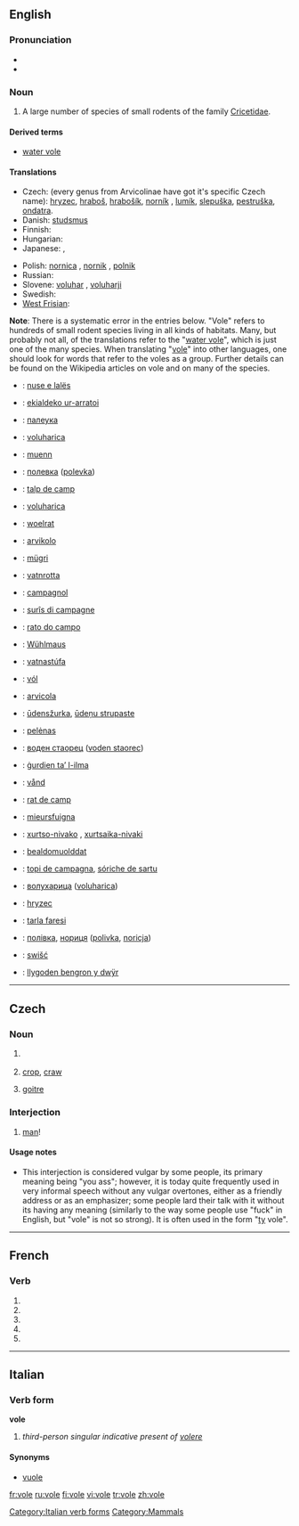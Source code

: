 {{also|volé}}
==English==
{{wikipedia}}

===Pronunciation===
* {{IPA|/'vəʊl/}}
* {{rhymes|əʊl}}

===Noun===
{{en-noun}}

# A large number of species of small rodents of the family [[Cricetidae]].

====Derived terms====
* [[water vole]]

====Translations====
{{trans-top|vole}}
* Czech: (every genus from Arvicolinae have got it's specific Czech name): [[hryzec]], [[hraboš]], [[hrabošík]], [[norník]] , [[lumík]], [[slepuška]], [[pestruška]], [[ondatra]].
* Danish: [[studsmus]] {{c}}
* Finnish: {{t+|fi|myyrä}}
* Hungarian: {{t|hu|hörcsögfélék}}
* Japanese: {{t|ja|ハタネズミ|tr=hatanezumi|sc=Jpan}}, {{t|ja|畑鼠|tr=hatanezumi|sc=Jpan}}
{{trans-mid}}
* Polish: [[nornica]] {{f}}, [[nornik]] {{m}}, [[polnik]] {{m}}
* Russian: {{t+|ru|полёвка|f|tr=pol'óvka|sc=Cyrl}}
* Slovene: [[voluhar]] {{m}}, [[voluharji]] {{p}}
* Swedish: {{t+|sv|sork}}
* [[West Frisian]]: {{t+|fy|wrotmûs|xs=West Frisian}}
{{trans-bottom}}

{{checktrans-top}}
'''Note''': There is a systematic error in the entries below. "Vole" refers to hundreds of small rodent species living in all kinds of habitats. Many, but probably not all, of the translations refer to the "[[water vole]]", which is just one of the many species. When translating "[[vole]]" into other languages, one should look for words that refer to the voles as a group. Further details can be found on the Wikipedia articles on vole and on many of the species.
* {{ttbc|Albanian}}: [[nuse e lalës]]
* {{ttbc|Basque}}: [[ekialdeko ur-arratoi]]
* {{ttbc|Belarusian}}: [[палеука]]
* {{ttbc|Bosnian}}: [[voluharica]] {{f}}
* {{ttbc|Breton}}: [[muenn]]
* {{ttbc|Bulgarian}}: [[полевка]] ([[polevka]])
* {{ttbc|Catalan}}: [[talp de camp]]
* {{ttbc|Croatian}}: [[voluharica]]
* {{ttbc|Dutch}}: [[woelrat]] {{f}}
* {{ttbc|Esperanto}}: [[arvikolo]]
* {{ttbc|Estonian}}: [[mügri]]
* {{ttbc|Faroese}}: [[vatnrotta]]
* {{ttbc|French}}: [[campagnol]] {{m}}
* {{ttbc|Friulian}}: [[surîs di campagne]]
* {{ttbc|Galician}}: [[rato do campo]]
* {{ttbc|German}}: [[Wühlmaus]] {{f}}
* {{ttbc|Icelandic}}: [[vatnastúfa]]
* {{ttbc|Irish}}: [[vól]]
{{checktrans-mid}}
* {{ttbc|Italian}}: [[arvicola]] '' ''
* {{ttbc|Latvian}}: [[ūdensžurka]], [[ūdeņu strupaste]]
* {{ttbc|Lithuanian}}: [[pelėnas]]
* {{ttbc|Macedonian}}: [[воден стаорец]] ([[voden staorec]])
* {{ttbc|Maltese}}: [[ġurdien ta’ l-ilma]]
* {{ttbc|Norwegian}}: [[vånd]]
* {{ttbc|Occitan}}: [[rat de camp]]
* {{ttbc|Romansch}}: [[mieursfuigna]]
* {{ttbc|Romani}}: [[xurtso-nivako]] {{m}}, [[xurtsaika-nivaki]]  {{f}}
* {{ttbc|Sami}}: [[bealdomuolddat]]
* {{ttbc|Sardinian}}: [[topi de campagna]], [[sóriche de sartu]]
* {{ttbc|Serbian}}: [[волухарица]] ([[voluharica]])
* {{ttbc|Slovak}}: [[hryzec]]
* {{ttbc|Turkish}}: [[tarla faresi]]
* {{ttbc|Ukrainian}}: [[полiвка]], [[нориця]] ([[polivka]], [[noricja]])
* {{ttbc|Upper Sorbian}}: [[swišć]]
* {{ttbc|Welsh}}: [[llygoden bengron y dwÿr]]
{{checktrans-bottom}}

----

==Czech==

===Noun===
{{cs-noun|g={{m|n}}}}

# {{i|masculine}} {{form of|Singular vocative|vůl|lang=cs}}
# {{i|neuter}} [[crop]], [[craw]] {{gloss|pouch-like part of the alimentary tract of some birds}}
# {{i|neuter}} {{archaic|lang=cs}} [[goitre]]

===Interjection===
{{infl|cs|interjection|head=[[vole|vole!]]}}

# [[man]]!

====Usage notes====
* This interjection is considered vulgar by some people, its primary meaning being "you ass"; however, it is today quite frequently used in very informal speech without any vulgar overtones, either as a friendly address or as an emphasizer; some people lard their talk with it without its having any meaning (similarly to the way some people use "fuck" in English, but "vole" is not so strong). It is often used in the form "[[ty#Czech|ty]] vole".

----

==French==

===Verb===
{{fr-verb-form}}

# {{form of|[[first-person|First-person]] [[singular]] [[present indicative]]|[[voler#French|voler]]|lang=French}}
# {{form of|[[third-person|Third-person]] [[singular]] [[present indicative]]|[[voler#French|voler]]|lang=French}}
# {{form of|First-person singular [[present subjunctive]]|voler#French|voler|lang=French}}
# {{form of|[[third-person|Third-person]] singular [[present subjunctive]]|voler#French|voler|lang=French}}
# {{form of|Second-person singular [[imperative]]|voler#French|voler|lang=French}}

----

==Italian==

===Verb form===
'''vole'''

# {{archaic|lang=it}} ''third-person singular indicative present of [[volere]]''

====Synonyms====
* [[vuole]]

[[Category:Italian verb forms]]
[[Category:Mammals]]

[[fr:vole]]
[[ru:vole]]
[[fi:vole]]
[[vi:vole]]
[[tr:vole]]
[[zh:vole]]